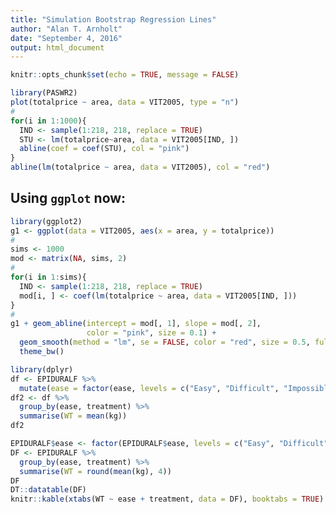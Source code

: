 ```yaml
---
title: "Simulation Bootstrap Regression Lines"
author: "Alan T. Arnholt"
date: "September 4, 2016"
output: html_document
---
```


```r
knitr::opts_chunk$set(echo = TRUE, message = FALSE)
```

```r
library(PASWR2)
plot(totalprice ~ area, data = VIT2005, type = "n")
#
for(i in 1:1000){
  IND <- sample(1:218, 218, replace = TRUE)
  STU <- lm(totalprice~area, data = VIT2005[IND, ])
  abline(coef = coef(STU), col = "pink")
}
abline(lm(totalprice ~ area, data = VIT2005), col = "red")
```

## Using `ggplot` now:

```r
library(ggplot2)
g1 <- ggplot(data = VIT2005, aes(x = area, y = totalprice))
#
sims <- 1000
mod <- matrix(NA, sims, 2)
#
for(i in 1:sims){
  IND <- sample(1:218, 218, replace = TRUE)
  mod[i, ] <- coef(lm(totalprice ~ area, data = VIT2005[IND, ]))
}
#
g1 + geom_abline(intercept = mod[, 1], slope = mod[, 2], 
                 color = "pink", size = 0.1) + 
  geom_smooth(method = "lm", se = FALSE, color = "red", size = 0.5, fullrange = TRUE) + 
  theme_bw()
```


```r
library(dplyr)
df <- EPIDURALF %>%
  mutate(ease = factor(ease, levels = c("Easy", "Difficult", "Impossible")))
df2 <- df %>%
  group_by(ease, treatment) %>%
  summarise(WT = mean(kg))
df2
```


```r
EPIDURALF$ease <- factor(EPIDURALF$ease, levels = c("Easy", "Difficult", "Impossible")) 
DF <- EPIDURALF %>%
  group_by(ease, treatment) %>%
  summarise(WT = round(mean(kg), 4))
DF
DT::datatable(DF)
knitr::kable(xtabs(WT ~ ease + treatment, data = DF), booktabs = TRUE)
```


